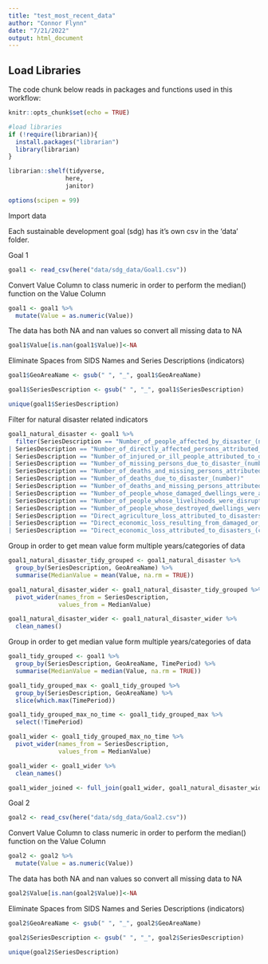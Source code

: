 ```yaml
---
title: "test_most_recent_data"
author: "Connor Flynn"
date: "7/21/2022"
output: html_document
---
```


## Load Libraries

The code chunk below reads in packages and functions used in this workflow:

```r
knitr::opts_chunk$set(echo = TRUE)

#load libraries
if (!require(librarian)){
  install.packages("librarian")
  library(librarian)
}

librarian::shelf(tidyverse,
                here,
                janitor)

options(scipen = 99)
```


Import data

Each sustainable development goal (sdg) has it's own csv in the 'data' folder. 


Goal 1
```r
goal1 <- read_csv(here("data/sdg_data/Goal1.csv"))

```


Convert Value Column to class numeric in order to perform the median() function on the Value Column
```r
goal1 <- goal1 %>% 
  mutate(Value = as.numeric(Value))
```


The data has both NA and nan values so convert all missing data to NA

```r
goal1$Value[is.nan(goal1$Value)]<-NA
```


Eliminate Spaces from SIDS Names and Series Descriptions (indicators)
```r
goal1$GeoAreaName <- gsub(" ", "_", goal1$GeoAreaName)

goal1$SeriesDescription <- gsub(" ", "_", goal1$SeriesDescription)
```


```r
unique(goal1$SeriesDescription)
```

Filter for natural disaster related indicators


```r
goal1_natural_disaster <- goal1 %>% 
  filter(SeriesDescription == "Number_of_people_affected_by_disaster_(number)"                                                                                                                
| SeriesDescription == "Number_of_directly_affected_persons_attributed_to_disasters_per_100,000_population_(number)"                                                                   
| SeriesDescription == "Number_of_injured_or_ill_people_attributed_to_disasters_(number)"                                                                                              
| SeriesDescription == "Number_of_missing_persons_due_to_disaster_(number)"                                                                                                            
| SeriesDescription == "Number_of_deaths_and_missing_persons_attributed_to_disasters_(number)"                                                                                         
| SeriesDescription == "Number_of_deaths_due_to_disaster_(number)"                                                                                                                     
| SeriesDescription == "Number_of_deaths_and_missing_persons_attributed_to_disasters_per_100,000_population_(number)"                                                                  
| SeriesDescription == "Number_of_people_whose_damaged_dwellings_were_attributed_to_disasters_(number)"                                                                                
| SeriesDescription == "Number_of_people_whose_livelihoods_were_disrupted_or_destroyed,_attributed_to_disasters_(number)"                                                              
| SeriesDescription == "Number_of_people_whose_destroyed_dwellings_were_attributed_to_disasters_(number)"                                                                              
| SeriesDescription == "Direct_agriculture_loss_attributed_to_disasters_(current_United_States_dollars)"                                                                               
| SeriesDescription == "Direct_economic_loss_resulting_from_damaged_or_destroyed_critical_infrastructure_attributed_to_disasters_(current_United_States_dollars)"                      
| SeriesDescription == "Direct_economic_loss_attributed_to_disasters_(current_United_States_dollars)" )
```


Group in order to get mean value form multiple years/categories of data
```r

goal1_natural_disaster_tidy_grouped <- goal1_natural_disaster %>% 
  group_by(SeriesDescription, GeoAreaName) %>% 
  summarise(MedianValue = mean(Value, na.rm = TRUE))
```


```r
goal1_natural_disaster_wider <- goal1_natural_disaster_tidy_grouped %>% 
  pivot_wider(names_from = SeriesDescription,
              values_from = MedianValue)
```

```r
goal1_natural_disaster_wider <- goal1_natural_disaster_wider %>% 
  clean_names()
```


Group in order to get median value form multiple years/categories of data
```r

goal1_tidy_grouped <- goal1 %>% 
  group_by(SeriesDescription, GeoAreaName, TimePeriod) %>% 
  summarise(MedianValue = median(Value, na.rm = TRUE))
```


```r
goal1_tidy_grouped_max <- goal1_tidy_grouped %>% 
  group_by(SeriesDescription, GeoAreaName) %>% 
  slice(which.max(TimePeriod))
```


```r
goal1_tidy_grouped_max_no_time <- goal1_tidy_grouped_max %>% 
  select(!TimePeriod)
```


```r
goal1_wider <- goal1_tidy_grouped_max_no_time %>% 
  pivot_wider(names_from = SeriesDescription,
              values_from = MedianValue)
```

```r
goal1_wider <- goal1_wider %>% 
  clean_names()

```


```r
goal1_wider_joined <- full_join(goal1_wider, goal1_natural_disaster_wider, by = "geo_area_name")
```




Goal 2 

```r
goal2 <- read_csv(here("data/sdg_data/Goal2.csv"))

```


Convert Value Column to class numeric in order to perform the median() function on the Value Column
```r
goal2 <- goal2 %>%
  mutate(Value = as.numeric(Value))
```


The data has both NA and nan values so convert all missing data to NA

```r
goal2$Value[is.nan(goal2$Value)]<-NA
```


Eliminate Spaces from SIDS Names and Series Descriptions (indicators)
```r
goal2$GeoAreaName <- gsub(" ", "_", goal2$GeoAreaName)

goal2$SeriesDescription <- gsub(" ", "_", goal2$SeriesDescription)
```


```r
unique(goal2$SeriesDescription)
```


```r

```

